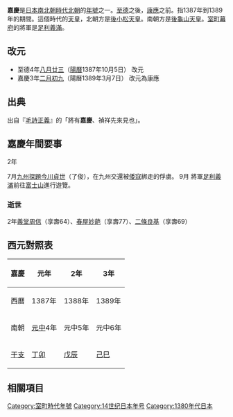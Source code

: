 {{japanese|japanese=嘉慶|kana=かけい|romaji=Kakei}}

'''嘉慶'''是[[日本|日本]][[南北朝時代_(日本)|南北朝時代]][[持明院統|北朝]]的[[年號|年號]]之一。[[至德_(日本)|至德]]之後，[[康應|康應]]之前。指1387年到1389年的期間。這個時代的[[天皇|天皇]]，北朝方是[[後小松天皇|後小松天皇]]。南朝方是[[後龜山天皇|後龜山天皇]]。[[室町幕府|室町幕府]]的將軍是[[足利義滿|足利義滿]]。

== 改元 ==
*至德4年[[八月廿三|八月廿三]]（[[陽曆|陽曆]]1387年10月5日） 改元
*嘉慶3年[[二月初九|二月初九]]（陽曆1389年3月7日） 改元為康應

== 出典 ==
出自『[[毛詩正義|毛詩正義]]』的「將有'''嘉慶'''、禎祥先來見也」。

== 嘉慶年間要事 ==
;2年
7月[[九州探題|九州探題]][[今川貞世|今川貞世]]（了俊），在九州交還被[[倭寇|倭寇]]綁走的俘虜。
9月 將軍[[足利義滿|足利義滿]]前往[[富士山|富士山]]進行遊覽。

===逝世===
2年[[義堂周信|義堂周信]]（享壽64）、[[春屋妙葩|春屋妙葩]]（享壽77）、[[二條良基|二條良基]]（享壽69）

== 西元對照表 ==
{| class="wikitable" cellspacing=0 style="text-align:center"
|- style="background-color:#CCCCCC"
!嘉慶!!元年!!2年!!3年
|-
|西曆||1387年||1388年||1389年
|-
|南朝||[[元中|元中]]4年||元中5年||元中6年
|-
|[[干支|干支]]||[[丁卯|丁卯]]||[[戊辰|戊辰]]||[[己巳|己巳]]
|}

== 相關項目 ==
{{年號|[[至德_(日本)|至德]]|日本年號|[[康應|康應]]}}
{{日本元號}}

{{DEFAULTSORT:Kakei}}

[[Category:室町時代年號|Category:室町時代年號]]
[[Category:14世纪日本年号|Category:14世纪日本年号]]
[[Category:1380年代日本|Category:1380年代日本]]